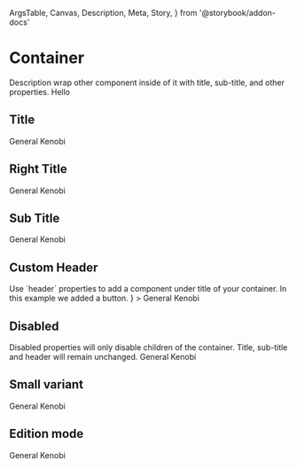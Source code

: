  ArgsTable,
  Canvas,
  Description,
  Meta,
  Story,
} from '@storybook/addon-docs'

<Meta title="Components/Container" />

# Container

<Description>
  Description wrap other component inside of it with title, sub-title, and other
  properties.
</Description>

<Canvas>
  <Story name="Basic">
    <Container>Hello</Container>
  </Story>
</Canvas>

## Title

<Canvas>
  <Story name="Title">
    <Container title="Hello there">General Kenobi</Container>
  </Story>
</Canvas>

## Right Title

<Canvas>
  <Story name="Right Title">
    <Container rightTitle="Hello there">General Kenobi</Container>
  </Story>
</Canvas>

## Sub Title

<Canvas>
  <Story name="Sub Title">
    <Container title="Hello there" subtitle="(To: General Grievous)">
      General Kenobi
    </Container>
  </Story>
</Canvas>

## Custom Header

<Description>
  Use `header` properties to add a component under title of your container. In
  this example we added a button.
</Description>

<Canvas>
  <Story name="Custom Header">
    <Container
      title="Hello there"
      header={<Button size="small" mb={1} icon="auto-fix" />}
    >
      General Kenobi
    </Container>
  </Story>
</Canvas>

## Disabled

<Description>
  Disabled properties will only disable children of the container. Title,
  sub-title and header will remain unchanged.
</Description>

<Canvas>
  <Story name="Disabled">
    <Container title="Hello there" disabled>
      General Kenobi
    </Container>
  </Story>
</Canvas>

## Small variant

<Canvas>
  <Story name="Small variant">
    <Container title="Hello there" small>
      General Kenobi
    </Container>
  </Story>
</Canvas>

## Edition mode

<Canvas>
  <Story name="Edition mode">
    <Container title="Hello there" edition>
      General Kenobi
    </Container>
  </Story>
</Canvas>

<ArgsTable of={Container} />
